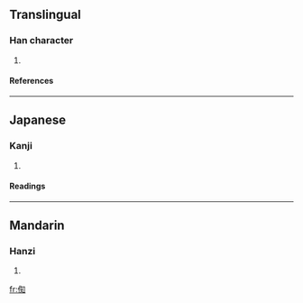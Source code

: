 ==Translingual==
===Han character===
{{Han char|rn=9|rad=人|as=08|sn=10|four=|canj=人人大口 (OOKR)}}
# {{defn|Han}}
====References====
{{Han ref|kx=0107.010|dkj=00743|dj=0227.110|hdz=10179.040|uh=5001|ud=20481}}
----
==Japanese==
===Kanji===
{{ja-kanji|grade=|rs=人08}}
# {{defn|Japanese}} 
====Readings====
{{ja-readings|on=[[ち]] (chi), [[じ]] (ji)|kun=[[ゆく]] (yuku)}}
----
==Mandarin==
===Hanzi===
{{cmn-hanzi|pin=[[chí]] ([[chi2]])|wg=ch'ih<sup>2</sup>}}
# {{defn|Mandarin}}

[[fr:倁]]